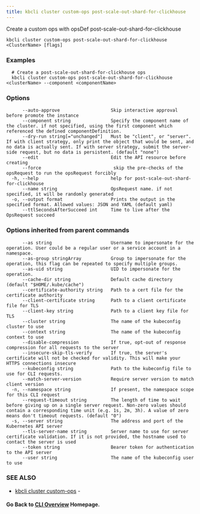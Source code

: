 ```yaml
---
title: kbcli cluster custom-ops post-scale-out-shard-for-clickhouse
---
```


Create a custom ops with opsDef post-scale-out-shard-for-clickhouse

```
kbcli cluster custom-ops post-scale-out-shard-for-clickhouse <ClusterName> [flags]
```

### Examples

```
  # Create a post-scale-out-shard-for-clickhouse ops
  kbcli cluster custom-ops post-scale-out-shard-for-clickhouse <clusterName> --component <componentName>
```

### Options

```
      --auto-approve                   Skip interactive approval before promote the instance
      --component string               Specify the component name of the cluster. if not specified, using the first component which referenced the defined componentDefinition.
      --dry-run string[="unchanged"]   Must be "client", or "server". If with client strategy, only print the object that would be sent, and no data is actually sent. If with server strategy, submit the server-side request, but no data is persistent. (default "none")
      --edit                           Edit the API resource before creating
      --force                           skip the pre-checks of the opsRequest to run the opsRequest forcibly
  -h, --help                           help for post-scale-out-shard-for-clickhouse
      --name string                    OpsRequest name. if not specified, it will be randomly generated
  -o, --output format                  Prints the output in the specified format. Allowed values: JSON and YAML (default yaml)
      --ttlSecondsAfterSucceed int     Time to live after the OpsRequest succeed
```

### Options inherited from parent commands

```
      --as string                      Username to impersonate for the operation. User could be a regular user or a service account in a namespace.
      --as-group stringArray           Group to impersonate for the operation, this flag can be repeated to specify multiple groups.
      --as-uid string                  UID to impersonate for the operation.
      --cache-dir string               Default cache directory (default "$HOME/.kube/cache")
      --certificate-authority string   Path to a cert file for the certificate authority
      --client-certificate string      Path to a client certificate file for TLS
      --client-key string              Path to a client key file for TLS
      --cluster string                 The name of the kubeconfig cluster to use
      --context string                 The name of the kubeconfig context to use
      --disable-compression            If true, opt-out of response compression for all requests to the server
      --insecure-skip-tls-verify       If true, the server's certificate will not be checked for validity. This will make your HTTPS connections insecure
      --kubeconfig string              Path to the kubeconfig file to use for CLI requests.
      --match-server-version           Require server version to match client version
  -n, --namespace string               If present, the namespace scope for this CLI request
      --request-timeout string         The length of time to wait before giving up on a single server request. Non-zero values should contain a corresponding time unit (e.g. 1s, 2m, 3h). A value of zero means don't timeout requests. (default "0")
  -s, --server string                  The address and port of the Kubernetes API server
      --tls-server-name string         Server name to use for server certificate validation. If it is not provided, the hostname used to contact the server is used
      --token string                   Bearer token for authentication to the API server
      --user string                    The name of the kubeconfig user to use
```

### SEE ALSO

* [kbcli cluster custom-ops](kbcli_cluster_custom-ops.md)	 - 

#### Go Back to [CLI Overview](cli.md) Homepage.

